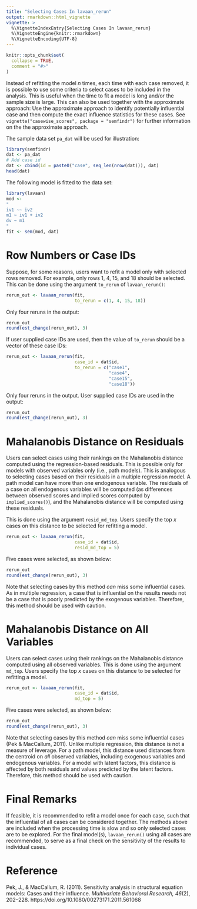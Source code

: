 ```yaml
---
title: "Selecting Cases In lavaan_rerun"
output: rmarkdown::html_vignette
vignette: >
  %\VignetteIndexEntry{Selecting Cases In lavaan_rerun}
  %\VignetteEngine{knitr::rmarkdown}
  %\VignetteEncoding{UTF-8}
---
```


```r
knitr::opts_chunk$set(
  collapse = TRUE,
  comment = "#>"
)
```

Instead of refitting the model *n* times, each time
with each case removed, it is possible to use some criteria
to select cases to be included in the analysis. This is useful
when the time to fit a model is long and/or the sample
size is large. This can also be used together with the
approximate approach: Use the approximate approach to
identify potentially influential case and then compute the
exact influence statistics for these cases. See
`vignette("casewise_scores", package = "semfindr")` for
further information on the the approximate approach.

The sample data set `pa_dat` will be used for illustration:

```r
library(semfindr)
dat <- pa_dat
# Add case id
dat <- cbind(id = paste0("case", seq_len(nrow(dat))), dat)
head(dat)
```

The following model is fitted to the data set:

```r
library(lavaan)
mod <-
"
iv1 ~~ iv2
m1 ~ iv1 + iv2
dv ~ m1
"
fit <- sem(mod, dat)
```

# Row Numbers or Case IDs

Suppose, for some reasons, users want to refit a model
only with selected rows removed. For example, only
rows 1, 4, 15, and 18 should be selected. This can be
done using
the argument `to_rerun` of `lavaan_rerun()`:

```r
rerun_out <- lavaan_rerun(fit,
                          to_rerun = c(1, 4, 15, 18))
```

Only four reruns in the output:

```r
rerun_out
round(est_change(rerun_out), 3)
```

If user supplied case IDs are used, then the value of
`to_rerun` should be a vector of these case IDs:

```r
rerun_out <- lavaan_rerun(fit,
                          case_id = dat$id,
                          to_rerun = c("case1",
                                       "case4",
                                       "case15",
                                       "case18"))
```

Only four reruns in the output. User supplied case IDs
are used in the output:

```r
rerun_out
round(est_change(rerun_out), 3)
```

# Mahalanobis Distance on Residuals

Users can select cases using their rankings on the
Mahalanobis distance computed using the regression-based
residuals. This is possible only for models with observed
variables only (i.e., path models). This is analogous to
selecting cases based on their residuals in a multiple
regression model. A path model can have more than one
endogenous variable. The residuals of a case on all
endogenous variables will be computed (as differences
between observed scores and implied scores computed
by `implied_scores()`),
and the Mahalanobis
distance will be computed using these residuals.

This is done using the argument `resid_md_top`. Users specify
the top *x* cases on this distance to be selected for
refitting a model.

```r
rerun_out <- lavaan_rerun(fit,
                          case_id = dat$id,
                          resid_md_top = 5)
```

Five cases were selected, as shown below:

```r
rerun_out
round(est_change(rerun_out), 3)
```

Note that selecting cases by this method *can* miss some
influential cases. As in multiple regression, a case that
is influential on the results needs not be a case that is
poorly predicted by the exogenous variables. Therefore,
this method should be used with caution.

# Mahalanobis Distance on All Variables

Users can select cases using their rankings on the
Mahalanobis distance computed using all observed variables.
This is done using the argument `md_top`. Users specify
the top *x* cases on this distance to be selected for
refitting a model.

```r
rerun_out <- lavaan_rerun(fit,
                          case_id = dat$id,
                          md_top = 5)
```

Five cases were selected, as shown below:

```r
rerun_out
round(est_change(rerun_out), 3)
```

Note that selecting cases by this method *can* miss some
influential cases (Pek & MacCallum, 2011). Unlike multiple
regression, this distance
is not a measure of leverage. For a path model, this distance
used distances from the centroid on *all* observed variables,
including exogenous variables and endogenous variables.
For a model with latent factors, this distance is affected by
both residuals and values predicted by the latent factors.
Therefore, this method should be used with caution.

# Final Remarks

If feasible, it is recommended to refit a model once for
each case, such that the influential of all cases can be
considered together. The methods above are included when
the processing time is slow and so only selected cases are
to be explored. For the final model(s),
`lavaan_rerun()` using
all cases are recommended, to serve as a final check on the
sensitivity of the results to individual cases.

# Reference

Pek, J., & MacCallum, R. (2011). Sensitivity analysis in structural equation
models: Cases and their influence. *Multivariate Behavioral Research, 46*(2),
202–228. https://doi.org/10.1080/00273171.2011.561068
